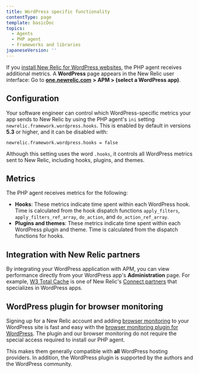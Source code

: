 ```yaml
---
title: WordPress specific functionality
contentType: page
template: basicDoc
topics:
  - Agents
  - PHP agent
  - Frameworks and libraries
japaneseVersion: ''
---
```


If you [install New Relic for WordPress websites](/docs/agents/php-agent/installation/install-php-agent-shared-hosting-service), the PHP agent receives additional metrics. A **WordPress** page appears in the New Relic user interface: Go to [**one.newrelic.com**](http://one.newrelic.com/) **> APM > (select a WordPress app)**.

## Configuration

Your software engineer can control which WordPress-specific metrics your app sends to New Relic by using the PHP agent's `ini` setting `newrelic.framework.wordpress.hooks`. This is enabled by default in versions **5.3** or higher, and it can be disabled with:

```
newrelic.framework.wordpress.hooks = false
```

Although this setting uses the word `.hooks`, it controls all WordPress metrics sent to New Relic, including hooks, plugins, and themes.

## Metrics

The PHP agent receives metrics for the following:

* **Hooks**: These metrics indicate time spent within each WordPress hook. Time is calculated from the hook dispatch functions `apply_filters`, `apply_filters_ref_array`, `do_action`, and `do_action_ref_array`.
* **Plugins and themes**: These metrics indicate time spent within each WordPress plugin and theme. Time is calculated from the dispatch functions for hooks.

## Integration with New Relic partners

By integrating your WordPress application with APM, you can view performance directly from your WordPress app's **Administration** page. For example, [W3 Total Cache](http://newrelic.com/connect/details#w3-total-cache) is one of New Relic's [Connect partners](/docs/new-relic-partnerships/partner-integration-guide/new-relic-products-features/new-relic-connect) that specializes in WordPress apps.

## WordPress plugin for browser monitoring

Signing up for a New Relic account and adding [browser monitoring](/docs/browser/new-relic-browser/getting-started/introduction-new-relic-browser) to your WordPress site is fast and easy with the [browser monitoring plugin for WordPress](https://wordpress.org/plugins/rt-newrelic-browser/). The plugin and our browser monitoring do not require the special access required to install our PHP agent.

This makes them generally compatible with **all** WordPress hosting providers. In addition, the WordPress plugin is supported by the authors and the WordPress community.
